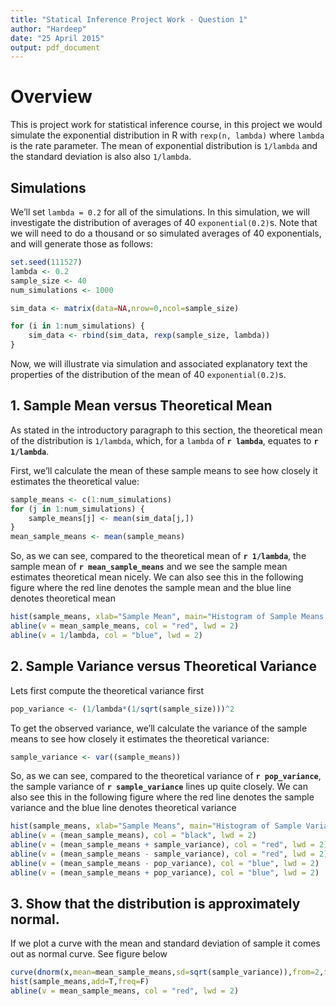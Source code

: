```yaml
---
title: "Statical Inference Project Work - Question 1"
author: "Hardeep"
date: "25 April 2015"
output: pdf_document
---
```


# Overview

This is project work for statistical inference course, in this project we would simulate the exponential distribution in R with `rexp(n, lambda)` where `lambda` is the rate parameter. The mean of exponential distribution is `1/lambda` and the standard deviation is also also `1/lambda`. 

## Simulations

We'll set `lambda = 0.2` for all of the simulations. In this simulation, we will investigate the distribution of averages of 40 `exponential(0.2)`s. Note that we will need to do a thousand or so simulated averages of 40 exponentials, and will generate those as follows:

```r
set.seed(111527)
lambda <- 0.2
sample_size <- 40
num_simulations <- 1000

sim_data <- matrix(data=NA,nrow=0,ncol=sample_size)

for (i in 1:num_simulations) {
    sim_data <- rbind(sim_data, rexp(sample_size, lambda))
}

```

Now, we will illustrate via simulation and associated explanatory text the properties of the distribution of the mean of 40 `exponential(0.2)`s.

## 1. Sample Mean versus Theoretical Mean

As stated in the introductory paragraph to this section, the theoretical mean of the distribution is `1/lambda`, which, for a `lambda` of **`r lambda`**, equates to **`r 1/lambda`**.

First, we'll calculate the mean of these sample means to see how closely it estimates the theoretical value:

```r
sample_means <- c(1:num_simulations)
for (j in 1:num_simulations) {
    sample_means[j] <- mean(sim_data[j,])
}
mean_sample_means <- mean(sample_means)

```

So, as we can see, compared to the theoretical mean of **`r 1/lambda`**, the sample mean of **`r mean_sample_means`** and we see the sample mean estimates theoretical mean nicely. We can also see this in the following figure where the red line denotes the sample mean and the blue line denotes theoretical mean

```r
hist(sample_means, xlab="Sample Mean", main="Histogram of Sample Means VS Theoretical Mean")
abline(v = mean_sample_means, col = "red", lwd = 2)
abline(v = 1/lambda, col = "blue", lwd = 2)
```

## 2. Sample Variance versus Theoretical Variance

Lets first compute the theoretical variance first

```r
pop_variance <- (1/lambda*(1/sqrt(sample_size)))^2
```

To get the observed variance, we'll calculate the variance of the sample means to see how closely it estimates the theoretical variance:

```r
sample_variance <- var((sample_means))
```

So, as we can see, compared to the theoretical variance of **`r pop_variance`**, the sample variance of **`r sample_variance`** lines up quite closely. We can also see this in the following figure where the red line denotes the sample variance and the blue line denotes theoretical variance

```r
hist(sample_means, xlab="Sample Means", main="Histogram of Sample Variance VS Theoretical Variance")
abline(v = (mean_sample_means), col = "black", lwd = 2)
abline(v = (mean_sample_means + sample_variance), col = "red", lwd = 2)
abline(v = (mean_sample_means - sample_variance), col = "red", lwd = 2)
abline(v = (mean_sample_means - pop_variance), col = "blue", lwd = 2)
abline(v = (mean_sample_means + pop_variance), col = "blue", lwd = 2)
```

## 3. Show that the distribution is approximately normal.

If we plot a curve with the mean and standard deviation of sample it comes out as normal curve. See figure below

```r
curve(dnorm(x,mean=mean_sample_means,sd=sqrt(sample_variance)),from=2,to=8,xlab="Sample Means",ylab="Density")
hist(sample_means,add=T,freq=F)
abline(v = mean_sample_means, col = "red", lwd = 2)
```

